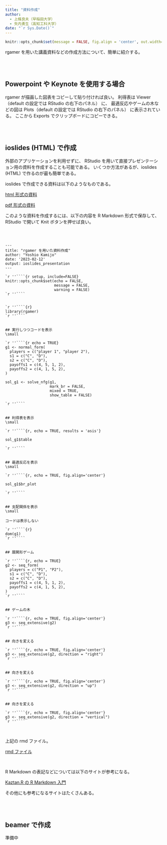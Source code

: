 ```yaml
---
title: "資料作成"
author:
  - 上條良夫（早稲田大学）
  - 矢内勇生（高知工科大学）
date: "`r Sys.Date()`"
---
```



```r
knitr::opts_chunk$set(message = FALSE, fig.align = 'center', out.width="80%", out.height="80%")
```


rgamer を用いた講義資料などの作成方法について、簡単に紹介する。

<br>
<br>

## Powerpoint や Keynote を使用する場合

rgamer が描画した図表をコピーして貼り付ければ良い。
利得表は Viewer （default の設定では RStudio の右下のパネル） に、
最適反応やゲームの木などの図は Plots（default の設定では RStudio の右下のパネル） に表示されている。
ここから Exports でクリップボードにコピーできる。


<br>
<br>

## ioslides (HTML) で作成

外部のアプリケーションを利用せずに、
RStudio を用いて直接プレゼンテーション用の資料を作成することも可能である。
いくつか方法があるが、ioslides (HTML) で作るのが最も簡単である。

ioslides で作成できる資料は以下のようなものである。

<a href="data/test01.html"> html 形式の資料</a>

<a href="data/test01.pdf"> pdf 形式の資料</a>

このような資料を作成するには、以下の内容を R Markdown 形式で保存して、RStudio で開いて Knit ボタンを押せば良い。

<br>


````

---
title: "rgamer を用いた資料作成"
author: "Yoshio Kamijo"
date: '2023-02-12'
output: ioslides_presentation
---

`r ''````{r setup, include=FALSE}
knitr::opts_chunk$set(echo = FALSE,
                      message = FALSE,
                      warning = FALSE)
`r ''````


`r ''````{r}
library(rgamer)
`r ''````


## 実行しつつコードを表示
\small

`r ''````{r echo = TRUE}
g1 <- normal_form(
  players = c("player 1", "player 2"), 
  s1 = c("C", "D"), 
  s2 = c("C", "D"),   
  payoffs1 = c(4, 5, 1, 2),
  payoffs2 = c(4, 1, 5, 2),
)

sol_g1 <- solve_nfg(g1, 
                    mark_br = FALSE, 
                    mixed = TRUE, 
                    show_table = FALSE)

`r ''````


## 利得表を表示
\small

`r ''````{r, echo = TRUE, results = 'asis'}

sol_g1$table

`r ''````


## 最適反応を表示
\small

`r ''````{r, echo = TRUE, fig.align='center'}

sol_g1$br_plot

`r ''````


## 支配関係を表示
\small

コードは表示しない

`r ''````{r}
dom(g1)
`r ''````


## 展開形ゲーム

`r ''````{r, echo = TRUE}
g2 <- seq_form(
  players = c("P1", "P2"), 
  s1 = c("C", "D"), 
  s2 = c("C", "D"),   
  payoffs1 = c(4, 5, 1, 2),
  payoffs2 = c(4, 1, 5, 2),
)
`r ''````


## ゲームの木

`r ''````{r, echo = TRUE, fig.align='center'}
g3 <- seq_extensive(g2)
`r ''````


## 向きを変える

`r ''````{r, echo = TRUE, fig.align='center'}
g3 <- seq_extensive(g2, direction = "right")
`r ''````


## 向きを変える

`r ''````{r, echo = TRUE, fig.align='center'}
g3 <- seq_extensive(g2, direction = "up")
`r ''````


## 向きを変える

`r ''````{r, echo = TRUE, fig.align='center'}
g3 <- seq_extensive(g2, direction = "vertical")
`r ''````

````

<br>

上記の rmd ファイル。

<a href="data/test01.Rmd"> rmd ファイル </a>

<br>

R Markdown の表記などについては以下のサイトが参考になる。

<a href="https://kazutan.github.io/kazutanR/Rmd_intro.html"> Kaztan.R の R Markdown 入門 </a>

その他にも参考になるサイトはたくさんある。


<br>
<br>

## beamer で作成

準備中




